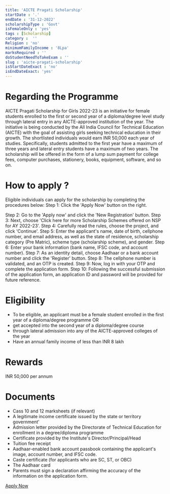 ```yaml
---
title: 'AICTE Pragati Scholarship'
startDate : '.'
endDate : '31-12-2022'
scholarshipType : 'Govt'
isFemaleOnly : 'yes'
tags : [Scholarship]
category :  ''
Religion : 'no'
minimumFamilyIncome : '8Lpa'
marksRequired : ''
doStudentNeedToTakeExam : ''
slug : 'aicte-pragati-scholarship'
isStartDateExact : 'no'
isEndDateExact: 'yes'
---
```



# Regarding the Programme
AICTE Pragati Scholarship for Girls 2022-23 is an initiative for female students enrolled to the first or second year of a diploma/degree level study through lateral entry in any AICTE-approved institution of the year. 
The initiative is being conducted by the All India Council for Technical Education (AICTE) with the goal of assisting girls seeking technical education in their growth.
The shortlisted individuals would earn INR 50,000 each year of studies.
Specifically, students admitted to the first year have a maximum of three years and lateral entry students have a maximum of two years. 
The scholarship will be offered in the form of a lump sum payment for college fees, computer purchases, stationery, books, equipment, software, and so on. 





# How to apply ?
Eligible individuals can apply for the scholarship by completing the procedures below: Step 1: Click the 'Apply Now' button on the right. 

Step 2: Go to the 'Apply now' and click the 'New Registration' button.
Step 3: Next, choose 'Click here for more Scholarship Schemes offered on NSP for AY 2022-23'.
Step 4: Carefully read the rules, choose the project, and click 'Continue'. 
Step 5: Enter the applicant's name, date of birth, cellphone number, and email address, as well as the state of residence, scholarship category (Pre Matric), scheme type (scholarship scheme), and gender.
Step 6: Enter your bank information (bank name, IFSC code, and account number).
Step 7: As an identity detail, choose Aadhaar or a bank account number and click the 'Register' button.
Step 8: The cellphone number is validated, and an OTP is created.
Step 9: Now, log in with your OTP and complete the application form.
Step 10: Following the successful submission of the application form, an application ID and password will be provided for future reference.


# Eligibility
 - To be eligible, an applicant must be a female student enrolled in the first year of a diploma/degree programme OR
 - get accepted into the second year of a diploma/degree course 
 - through lateral admission into any of the AICTE-approved colleges of the year
 - Have an annual family income of less than INR 8 lakh

# Rewards

INR 50,000 per annum

# Documents

 - Cass 10 and 12 marksheets (if relevant)
 - A legitimate income certificate issued by the state or territory government'
 - Admission letter provided by the Directorate of Technical Education for enrollment in a degree/diploma programme
 - Certificate provided by the Institute's Director/Principal/Head
 - Tuition fee receipt
 - Aadhaar-enabled bank account passbook containing the applicant's image, account number, and IFSC code.
 - Caste certificate (for applicants who are SC, ST, or OBC)
 - The Aadhaar card
 - Parents must sign a declaration affirming the accuracy of the information on the application form. 



[Apply Now](https://www.aicte-india.org/schemes/students-development-schemes/Pragati/General-Instructions)

